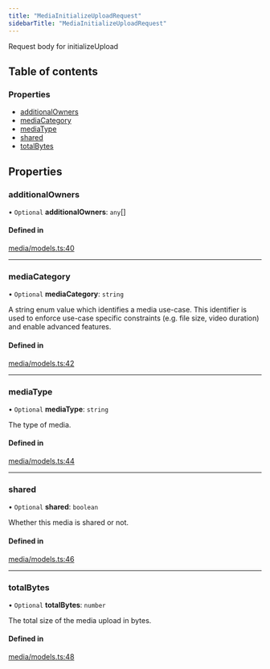 ```yaml
---
title: "MediaInitializeUploadRequest"
sidebarTitle: "MediaInitializeUploadRequest"
---
```


Request body for initializeUpload

## Table of contents

### Properties

- [additionalOwners](/xdks/typescript/reference/interfaces/MediaInitializeUploadRequest#additionalowners)
- [mediaCategory](/xdks/typescript/reference/interfaces/MediaInitializeUploadRequest#mediacategory)
- [mediaType](/xdks/typescript/reference/interfaces/MediaInitializeUploadRequest#mediatype)
- [shared](/xdks/typescript/reference/interfaces/MediaInitializeUploadRequest#shared)
- [totalBytes](/xdks/typescript/reference/interfaces/MediaInitializeUploadRequest#totalbytes)

## Properties

### additionalOwners

• `Optional` **additionalOwners**: `any`[]

#### Defined in

[media/models.ts:40](https://github.com/xdevplatform/xdk/blob/298ca9350d035e40e7c8ee0753c50052819a41e2/xdk/typescript/src/media/models.ts#L40)

___

### mediaCategory

• `Optional` **mediaCategory**: `string`

A string enum value which identifies a media use-case. This identifier is used to enforce use-case specific constraints (e.g. file size, video duration) and enable advanced features.

#### Defined in

[media/models.ts:42](https://github.com/xdevplatform/xdk/blob/298ca9350d035e40e7c8ee0753c50052819a41e2/xdk/typescript/src/media/models.ts#L42)

___

### mediaType

• `Optional` **mediaType**: `string`

The type of media.

#### Defined in

[media/models.ts:44](https://github.com/xdevplatform/xdk/blob/298ca9350d035e40e7c8ee0753c50052819a41e2/xdk/typescript/src/media/models.ts#L44)

___

### shared

• `Optional` **shared**: `boolean`

Whether this media is shared or not.

#### Defined in

[media/models.ts:46](https://github.com/xdevplatform/xdk/blob/298ca9350d035e40e7c8ee0753c50052819a41e2/xdk/typescript/src/media/models.ts#L46)

___

### totalBytes

• `Optional` **totalBytes**: `number`

The total size of the media upload in bytes.

#### Defined in

[media/models.ts:48](https://github.com/xdevplatform/xdk/blob/298ca9350d035e40e7c8ee0753c50052819a41e2/xdk/typescript/src/media/models.ts#L48)

